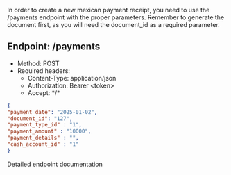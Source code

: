 In order to create a new mexican payment receipt, you need to use the /payments endpoint with the proper parameters.
Remember to generate the document first, as you will need the document_id as a required parameter.

## Endpoint: /payments
* Method: POST
* Required headers:
    * Content-Type: application/json
    * Authorization: Bearer \<token\>
    * Accept: \*/\*

```json
{
"payment_date": "2025-01-02",
"document_id": "127",
"payment_type_id" : "1",
"payment_amount" : "10000",
"payment_details" : "",
"cash_account_id" : "1"
}
```


<CardGroup cols={1}>
    <Card
        title="API Reference POST /payments"
        icon="terminal"
        href="/endpoint/create-a-new-document"
    >
        Detailed endpoint documentation
    </Card>
</CardGroup>